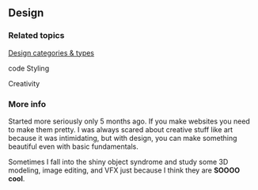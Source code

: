 ## Design
### Related topics
[Design categories & types](https://edongarden.netlify.app/PublicNotes/Design-categories--and--types)

code Styling

Creativity

### More info
Started more seriously only 5 months ago. If you make websites you need to make them pretty. I was always scared about creative stuff like art because it was intimidating, but with design, you can make something beautiful even with basic fundamentals. 

Sometimes I fall into the shiny object syndrome and study some 3D modeling, image editing, and VFX just because I think they are **SOOOO cool**.